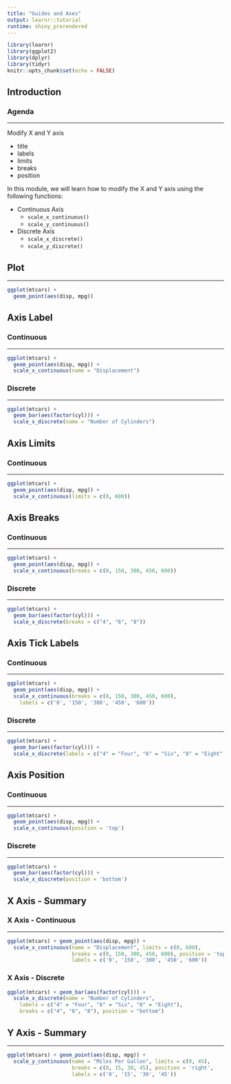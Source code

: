 ```yaml
---
title: "Guides and Axes"
output: learnr::tutorial
runtime: shiny_prerendered
---
```


```r
library(learnr)
library(ggplot2)
library(dplyr)
library(tidyr)
knitr::opts_chunk$set(echo = FALSE)
```

## Introduction

### Agenda

<hr>

Modify X and Y axis

- title
- labels
- limits
- breaks
- position

In this module, we will learn how to modify the X and Y axis using the following functions:

- Continuous Axis
    - `scale_x_continuous()`
    - `scale_y_continuous()`

- Discrete Axis
    - `scale_x_discrete()`
    - `scale_y_discrete()`


## Plot

<hr>

```r
ggplot(mtcars) +
  geom_point(aes(disp, mpg))
```

## Axis Label

### Continuous

<hr>

```r
ggplot(mtcars) +
  geom_point(aes(disp, mpg)) +
  scale_x_continuous(name = "Displacement")
```

### Discrete

<hr>

```r
ggplot(mtcars) +
  geom_bar(aes(factor(cyl))) +
  scale_x_discrete(name = "Number of Cylinders")
```


## Axis Limits

### Continuous

<hr>

```r
ggplot(mtcars) +
  geom_point(aes(disp, mpg)) +
  scale_x_continuous(limits = c(0, 600))
```

## Axis Breaks

### Continuous

<hr>

```r
ggplot(mtcars) +
  geom_point(aes(disp, mpg)) +
  scale_x_continuous(breaks = c(0, 150, 300, 450, 600))
```

### Discrete

<hr>

```r
ggplot(mtcars) +
  geom_bar(aes(factor(cyl))) +
  scale_x_discrete(breaks = c("4", "6", "8"))
```

## Axis Tick Labels

### Continuous

<hr>

```r
ggplot(mtcars) +
  geom_point(aes(disp, mpg)) +
  scale_x_continuous(breaks = c(0, 150, 300, 450, 600),
    labels = c('0', '150', '300', '450', '600'))
```

### Discrete

<hr>

```r
ggplot(mtcars) +
  geom_bar(aes(factor(cyl))) +
  scale_x_discrete(labels = c("4" = "Four", "6" = "Six", "8" = "Eight"))
```


## Axis Position

### Continuous

<hr>

```r
ggplot(mtcars) +
  geom_point(aes(disp, mpg)) +
  scale_x_continuous(position = 'top')
```

### Discrete

<hr>

```r
ggplot(mtcars) +
  geom_bar(aes(factor(cyl))) +
  scale_x_discrete(position = 'bottom')
```


## X Axis - Summary

### X Axis - Continuous

<hr>

```r
ggplot(mtcars) + geom_point(aes(disp, mpg)) +
  scale_x_continuous(name = "Displacement", limits = c(0, 600),
                     breaks = c(0, 150, 300, 450, 600), position = 'top',
                     labels = c('0', '150', '300', '450', '600'))
```

### X Axis - Discrete 

```r
ggplot(mtcars) + geom_bar(aes(factor(cyl))) +
  scale_x_discrete(name = "Number of Cylinders",
    labels = c("4" = "Four", "6" = "Six", "8" = "Eight"),
    breaks = c("4", "6", "8"), position = "bottom")
```

## Y Axis - Summary

<hr>

```r
ggplot(mtcars) + geom_point(aes(disp, mpg)) +
  scale_y_continuous(name = "Miles Per Gallon", limits = c(0, 45),
                     breaks = c(0, 15, 30, 45), position = 'right',
                     labels = c('0', '15', '30', '45'))
```


